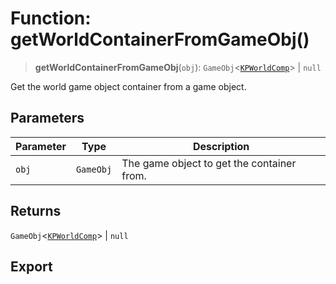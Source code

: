 # Function: getWorldContainerFromGameObj()

> **getWorldContainerFromGameObj**(`obj`): `GameObj`\<[`KPWorldComp`](/api/interfaces/KPWorldComp)\> \| `null`

Get the world game object container from a game object.

## Parameters

| Parameter | Type | Description |
| ------ | ------ | ------ |
| `obj` | `GameObj` | The game object to get the container from. |

## Returns

`GameObj`\<[`KPWorldComp`](/api/interfaces/KPWorldComp)\> \| `null`

## Export
